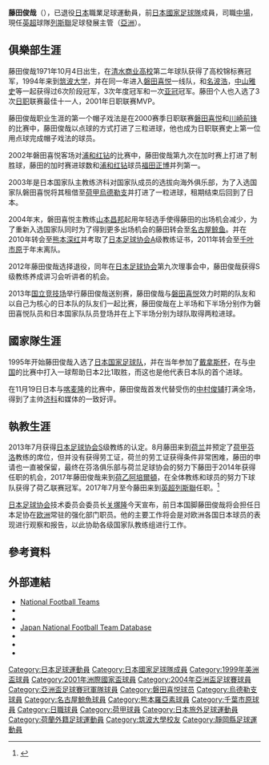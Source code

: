 {{Infobox football biography
|name=藤田俊哉
|image=
|fullname=藤田俊哉
|birth_date={{Birth date and age|1971|10|4}}
|cityofbirth={{JPN}}[[静岡縣|静岡縣]][[靜岡市|靜岡市]]
|countryofbirth=
|height=1.74 m
|position=[[中場|中場]]
|currentclub=已退役
|years1=1993–2005
|clubs1=[[磐田喜悅|磐田喜悅]]
|caps1=336
|goals1=94
|years2=2003
|clubs2= → [[烏德勒支足球俱樂部|烏德勒支]] (外借)
|caps2=14
|goals2=1
|years3=2005–2008
|clubs3=[[名古屋鯨魚|名古屋鯨魚]]
|caps3=83
|goals3=6
|years4=2009–2010
|clubs4=[[熊本深紅|熊本深紅]]
|caps4=75
|goals4=6
|years5=2011
|clubs5=[[千葉市原|千葉市原]]
|caps5=4
|goals5=0
|nationalyears1=1995–2005
|nationalteam1=[[日本國家足球隊|日本]]
|nationalcaps1=24
|nationalgoals1=3
|manageryears1 = 2014–2017
|managerclubs1 = [[芬洛足球俱樂部|芬洛]]
|manageryears2 = 2017–
|managerclubs2 = [[列斯聯|列斯聯]] (足球發展主管）
| pcupdate       = 2011年12月26日
| ntupdate       = 2005年1月29日
}}
'''藤田俊哉'''（{{Bd|1971年|10月4日||}}），已退役[[日本|日本]]職業足球運動員，前[[日本國家足球隊|日本國家足球隊]]成員，司職[[中場|中場]]，現任[[英超|英超]]球隊[[列斯聯|列斯聯]]足球發展主管（[[亞洲|亞洲]]）。

==俱樂部生涯==
藤田俊哉1971年10月4日出生，在[[清水商业高校|清水商业高校]]第二年球队获得了高校锦标赛冠军，1994年来到[[筑波大学|筑波大学]]，并在同一年进入[[磐田喜悦|磐田喜悦]]一线队，和[[名波浩|名波浩]]，[[中山雅史|中山雅史]]等一起获得过6次阶段冠军，3次年度冠军和一次[[亚冠|亚冠]]冠军。藤田个人也入选了3次[[日职|日职]]联赛最佳十一人，2001年日职联赛MVP。

藤田俊哉职业生涯的第一个帽子戏法是在2000赛季日职联赛[[磐田喜悦|磐田喜悦]]和[[川崎前锋|川崎前锋]]的比赛中，藤田俊哉以点球的方式打进了三粒进球，他也成为日职联赛史上第一位用点球完成帽子戏法的球员。

2002年磐田喜悦客场对[[浦和红钻|浦和红钻]]的比赛中，藤田俊哉第九次在加时赛上打进了制胜球，藤田的加时赛进球数和[[浦和红钻|浦和红钻]]球员[[福田正博|福田正博]]并列第一。

2003年是日本国家队主教练济科对国家队成员的选拔向海外俱乐部，为了入选国家队磐田喜悦将其租借至[[荷甲|荷甲]][[烏德勒支足球俱樂部|烏德勒支]]并打进了一粒进球，租期结束后回到了日本。

2004年末，磐田喜悦主教练[[山本昌邦|山本昌邦]]起用年轻选手使得藤田的出场机会减少，为了重新入选国家队同时为了得到更多出场机会的藤田转会至[[名古屋鲸鱼|名古屋鲸鱼]]。并在2010年转会至[[熊本深红|熊本深红]]并考取了[[日本足球协会|日本足球协会]]A级教练证书，2011年转会至[[千叶市原|千叶市原]]于年末离队。

2012年藤田俊哉选择退役，同年在[[日本足球协会|日本足球协会]]第九次理事会中，藤田俊哉获得S级教练养成讲习会听讲者的机会。

2013年[[国立竞技场|国立竞技场]]举行藤田俊哉送别赛，藤田俊哉与[[磐田喜悦|磐田喜悦]]效力时期的队友和以自己为核心的日本队的队友们一起比赛，藤田俊哉在上半场和下半场分别作为磐田喜悦队员和日本国家队队员登场并在上下半场分别为球队取得两粒进球。

==國家隊生涯==
1995年开始藤田俊哉入选了[[日本国家足球队|日本国家足球队]]，并在当年参加了[[戴拿斯杯|戴拿斯杯]]，在与[[中国国家足球队|中国]]的比赛中打入一球帮助日本2比1取胜，而这也是他代表日本队的首个进球。

在11月19日日本与[[喀麦隆国家足球队|喀麦隆]]的比赛中，藤田俊哉首发代替受伤的[[中村俊辅|中村俊辅]]打满全场，得到了主帅[[济科|济科]]和媒体的一致好评。

==執教生涯==
2013年7月获得[[日本足球协会|日本足球协会]]S级教练的认定。8月藤田来到[[荷兰|荷兰]]并预定了[[荷甲|荷甲]][[芬洛足球俱樂部|芬洛]]教练的席位，但并没有获得劳工证，荷兰的劳工证获得条件非常困难，藤田的申请也一直被保留，最终在芬洛俱乐部与荷兰足球协会的努力下藤田于2014年获得任职的机会，2017年藤田俊哉来到[[荷乙|荷乙]][[阿培爾頓阿高夫|阿培爾頓]]，在全体教练和球员的努力下球队获得了荷乙联赛冠军。2017年7月至今藤田来到[[英超|英超]][[列斯聯|列斯聯]]任职。<ref name="YAHOO Japan">{{cite web|publisher=YAHOO Japan|title=Toshiya Fujita moved from VVV to a prestigious English club! What is your goal in the home of football?|url=https://headlines.yahoo.co.jp/article?a=20170721-00010000-sdigestw-socc&p=3|url-status=yes|archiveurl=https://web.archive.org/web/20170905182613/https://headlines.yahoo.co.jp/article?a=20170721-00010000-sdigestw-socc&p=3|archivedate=2017-09-05|access-date=2020-09-11}}</ref>

[[日本足球协会|日本足球协会]]技术委员会委员长[[关塚隆|关塚隆]]今天宣布，前日本国脚藤田俊哉将会担任日本足协在[[欧洲|欧洲]]常驻的强化部门职员。他的主要工作将会是对欧洲各国日本球员的表现进行观察和报告，以此协助各级国家队教练组进行工作。 ​

==參考資料==
{{Reflist}}

==外部連結==
*[http://www.national-football-teams.com/v2/player.php?id=3551 National Football Teams] {{Wayback|url=http://www.national-football-teams.com/v2/player.php?id=3551 |date=20121024135352 }}
*{{FIFA player|183936}}
*{{NFT player|pid=3477}}
*[http://www.jfootball-db.com/en/players/fujita_toshiya.html Japan National Football Team Database]{{Wayback|url=http://www.jfootball-db.com/en/players/fujita_toshiya.html |date=20180612142534 }}
*{{J.League player|1646}}
*{{Twitter|toshiyafujita28}}
*{{Instagram|toshiyafujita10}}

{{1999年美洲盃足球賽日本參賽名單}}
{{2001年洲際國家盃日本參賽名單}}
{{2004年亞洲盃足球賽日本參賽名單}}

[[Category:日本足球運動員|Category:日本足球運動員]]
[[Category:日本國家足球隊成員|Category:日本國家足球隊成員]]
[[Category:1999年美洲盃球員|Category:1999年美洲盃球員]]
[[Category:2001年洲際國家盃球員|Category:2001年洲際國家盃球員]]
[[Category:2004年亞洲盃足球賽球員|Category:2004年亞洲盃足球賽球員]]
[[Category:亞洲盃足球賽冠軍隊球員|Category:亞洲盃足球賽冠軍隊球員]]
[[Category:磐田喜悦球员|Category:磐田喜悦球员]]
[[Category:烏德勒支球員|Category:烏德勒支球員]]
[[Category:名古屋鯨魚球員|Category:名古屋鯨魚球員]]
[[Category:熊本羅亞素球員|Category:熊本羅亞素球員]]
[[Category:千葉市原球員|Category:千葉市原球員]]
[[Category:日職球員|Category:日職球員]]
[[Category:荷甲球員|Category:荷甲球員]]
[[Category:日本旅外足球運動員|Category:日本旅外足球運動員]]
[[Category:荷蘭外籍足球運動員|Category:荷蘭外籍足球運動員]]
[[Category:筑波大學校友|Category:筑波大學校友]]
[[Category:靜岡縣足球運動員|Category:靜岡縣足球運動員]]
